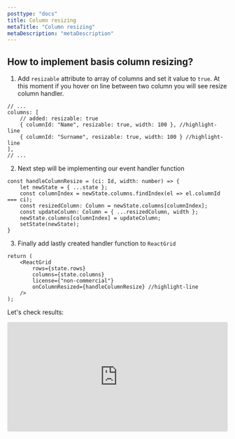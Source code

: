 ```yaml
---
posttype: "docs"
title: Column resizing
metaTitle: "Column resizing"
metaDescription: "metaDescription"
---
```


## How to implement basis column resizing?

1. Add `resizable` attribute to array of columns and set it value to `true`. At this moment if you hover on line between two column you will see resize column handler.

```tsx
// ...
columns: [
    // added: resizable: true
    { columnId: "Name", resizable: true, width: 100 }, //highlight-line
    { columnId: "Surname", resizable: true, width: 100 } //highlight-line
],
// ...
```

2. Next step will be implementing our event handler function

```tsx
const handleColumnResize = (ci: Id, width: number) => {
    let newState = { ...state };
    const columnIndex = newState.columns.findIndex(el => el.columnId === ci);
    const resizedColumn: Column = newState.columns[columnIndex];
    const updateColumn: Column = { ...resizedColumn, width };
    newState.columns[columnIndex] = updateColumn;
    setState(newState);
}
```

3. Finally add lastly created handler function to `ReactGrid` 

```tsx
return (
    <ReactGrid
        rows={state.rows}
        columns={state.columns}
        license={"non-commercial"}
        onColumnResized={handleColumnResize} //highlight-line
    />
);
```

Let's check results:

<iframe
    src="https://codesandbox.io/embed/reactgrid-getting-started-f38v0?fontsize=14&hidenavigation=1&theme=dark"
    style="width:100%; height:250px; border:0; border-radius: 4px; overflow:hidden;"
    title="reactgrid-column-resizing"
    allow="geolocation; microphone; camera; midi; vr; accelerometer; gyroscope; payment; ambient-light-sensor; encrypted-media; usb"
    sandbox="allow-modals allow-forms allow-popups allow-scripts allow-same-origin"
></iframe>